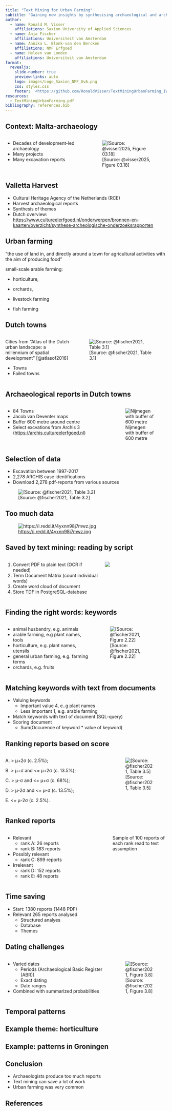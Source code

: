 ```yaml
---
title: "Text Mining for Urban Farming"
subtitle: "Gaining new insights by synthesising archaeological and archaeobotanical research with the help of computational methods and conventional analyses"
author: 
  - name: Ronald M. Visser
    affiliations: Saxion University of Applied Sciences
  - name: Anja Fischer
    affiliations: Universiteit van Amsterdam
  - name: Annika L. Blonk-van den Bercken
    affiliations: NMF Erfgoed
  - name: Heleen van Londen
    affiliations: Universiteit van Amsterdam
format:
  revealjs: 
    slide-number: true
    preview-links: auto
    logo: images/Logo_Saxion_NMF_UvA.png
    css: styles.css
    footer: '<https://github.com/RonaldVisser/TextMiningUrbanFarming_IWGP2025>'
resources:
  - TextMiningUrbanFarming.pdf
bibliography: references.bib
---
```


## Context: Malta-archaeology

::: columns
::: {.column width="50%"}
-   Decades of development-led archaeology
-   Many projects
-   Many excavation reports
:::

::: {.column width="50%"}
![[Source: @visser2025, Figure 03.18]](images/Figure_03.18_archaeological_research_nl.png)
:::
:::

## Valletta Harvest

-   Cultural Heritage Agency of the Netherlands (RCE)
-   Harvest archaeological reports
-   Synthesis of themes
-   Dutch overview: <https://www.cultureelerfgoed.nl/onderwerpen/bronnen-en-kaarten/overzicht/synthese-archeologische-onderzoeksrapporten>

## Urban farming

"the use of land in, and directly around a town for agricultural activities with the aim of producing food"

small-scale arable farming:

-   horticulture,

-   orchards,

-   livestock farming

-   fish farming

## Dutch towns

::: columns
::: {.column width="70"}
Cities from "Atlas of the Dutch urban landscape: a millennium of spatial development" [@atlasof2016]

-   Towns
-   Failed towns
:::

::: {.column width="30%"}
![[Source: @fischer2021, Table 3.1]](images/Table_3.1.png)
:::
:::

## Archaeological reports in Dutch towns

::: columns
::: {.column width="65%"}
-   84 Towns
-   Jacob van Deventer maps
-   Buffer 600 metre around centre
-   Select excvations from Archis 3 (<https://archis.cultureelerfgoed.nl>)
:::

::: {.column width="35%"}
![Nijmegen with buffer of 600 metre](images/Nijmegen_with_buffer.png)
:::
:::

## Selection of data

-   Excavation between 1997-2017
-   2,278 ARCHIS case identifications
-   Download 2,278 pdf-reports from various sources

![[Source: @fischer2021, Table 3.2]](images/Table_3.2.png)

## Too much data

![<https://i.redd.it/4yxnn98j7mwz.jpg>](https://i.redd.it/4yxnn98j7mwz.jpg)

## Saved by text mining: reading by script

::: columns
::: {.column width="60%"}
1.  Convert PDF to plain text (OCR if needed)
2.  Term Document Matrix (count individual words)
3.  Create word cloud of document
4.  Store TDF in PostgreSQL-database
:::

::: {.column width="40%"}
![](images/2044012100_Groningen_Herestraat_wordcloud.jpg)
:::
:::

## Finding the right words: keywords

::: columns
::: {.column width="55%"}
-   animal husbandry, e.g. animals
-   arable farming, e.g plant names, tools
-   horticulture, e.g. plant names, utensils
-   general urban farming, e.g. farming terms
-   orchards, e.g. fruits
:::

::: {.column width="45%"}
![[Source: @fischer2021, Figure 2.22]](images/Figure_2.22_Genemuiden.png)
:::
:::

## Matching keywords with text from documents

-   Valuing keywords
    -   Important value 4, e..g plant names
    -   Less important 1, e.g. arable farming
-   Match keywords with text of document (SQL-query)
-   Scoring document
    -   Sum(Occurence of keyword \* value of keyword)

## Ranking reports based on score

::: columns
::: {.column width="65%"}
A. \> μ+2σ (c. 2.5%);

B. \> μ+σ and \<= μ+2σ (c. 13.5%);

C. \> μ-σ and \<= μ+σ (c. 68%);

D. \> μ-2σ and \<= μ-σ (c. 13.5%);

E. \<= μ-2σ (c. 2.5%).
:::

::: {.column width="35%"}
![[Source: @fischer2021, Table 3.5]](images/Table_3.5.png)
:::
:::

## Ranked reports

::: columns
::: {.column width="65%"}

-   Relevant
    -   rank A: 26 reports
    -   rank B: 183 reports
-   Possibly relevant
    -   rank C: 899 reports
-   Irrelevant
    -   rank D: 152 reports
    -   rank E: 48 reports
    
:::
::: {.column width="35%"}

Sample of 100 reports of each rank read to test assumption

:::
:::

## Time saving

-   Start: 1380 reports (1448 PDF)
-   Relevant 265 reports analysed
    -   Structured analyes
    -   Database
    -   Themes
    
## Dating challenges

::: columns
::: {.column width="65%"}

-   Varied dates
    -   Periods (Archaeological Basic Register (ABR))
    -   Exact dating
    -   Date ranges
-   Combined with summarized probabilities

:::
::: {.column width="35%"}

![[Source: @fischer2021, Figure 3.8]](images/Figure_3.8_example_year_density_sum.png)

:::
:::

## Temporal patterns

## Example theme: horticulture


## Example: patterns in Groningen


## Conclusion

-   Archaeologists produce too much reports
-   Text mining can save a lot of work
-   Urban farming was very common


## References
